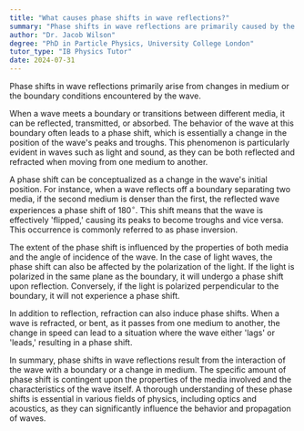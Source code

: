 ```yaml
---
title: "What causes phase shifts in wave reflections?"
summary: "Phase shifts in wave reflections are primarily caused by the change in medium or the boundary conditions the wave encounters."
author: "Dr. Jacob Wilson"
degree: "PhD in Particle Physics, University College London"
tutor_type: "IB Physics Tutor"
date: 2024-07-31
---
```


Phase shifts in wave reflections primarily arise from changes in medium or the boundary conditions encountered by the wave.

When a wave meets a boundary or transitions between different media, it can be reflected, transmitted, or absorbed. The behavior of the wave at this boundary often leads to a phase shift, which is essentially a change in the position of the wave's peaks and troughs. This phenomenon is particularly evident in waves such as light and sound, as they can be both reflected and refracted when moving from one medium to another.

A phase shift can be conceptualized as a change in the wave's initial position. For instance, when a wave reflects off a boundary separating two media, if the second medium is denser than the first, the reflected wave experiences a phase shift of $180^\circ$. This shift means that the wave is effectively 'flipped,' causing its peaks to become troughs and vice versa. This occurrence is commonly referred to as phase inversion.

The extent of the phase shift is influenced by the properties of both media and the angle of incidence of the wave. In the case of light waves, the phase shift can also be affected by the polarization of the light. If the light is polarized in the same plane as the boundary, it will undergo a phase shift upon reflection. Conversely, if the light is polarized perpendicular to the boundary, it will not experience a phase shift.

In addition to reflection, refraction can also induce phase shifts. When a wave is refracted, or bent, as it passes from one medium to another, the change in speed can lead to a situation where the wave either 'lags' or 'leads,' resulting in a phase shift.

In summary, phase shifts in wave reflections result from the interaction of the wave with a boundary or a change in medium. The specific amount of phase shift is contingent upon the properties of the media involved and the characteristics of the wave itself. A thorough understanding of these phase shifts is essential in various fields of physics, including optics and acoustics, as they can significantly influence the behavior and propagation of waves.
    